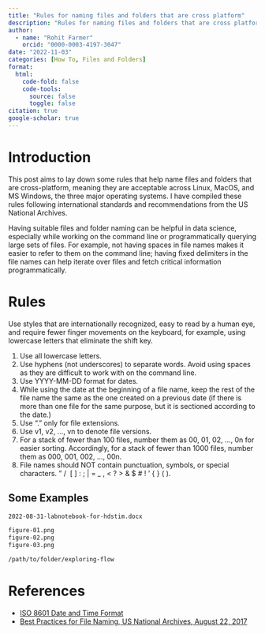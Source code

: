 ```yaml
---
title: "Rules for naming files and folders that are cross platform"
description: "Rules for naming files and folders that are cross platform."
author: 
  - name: "Rohit Farmer"
    orcid: "0000-0003-4197-3047"
date: "2022-11-03"
categories: [How To, Files and Folders]
format:
  html:
    code-fold: false
    code-tools:
      source: false
      toggle: false
citation: true
google-scholar: true
---
```


# Introduction

This post aims to lay down some rules that help name files and folders that are cross-platform, meaning they are acceptable across Linux, MacOS, and MS Windows, the three major operating systems. I have compiled these rules following international standards and recommendations from the US National Archives.

Having suitable files and folder naming can be helpful in data science, especially while working on the command line or programmatically querying large sets of files. For example, not having spaces in file names makes it easier to refer to them on the command line; having fixed delimiters in the file names can help iterate over files and fetch critical information programmatically.

# Rules

Use styles that are internationally recognized, easy to read by a human eye, and require fewer finger movements on the keyboard, for example, using lowercase letters that eliminate the shift key.

1.  Use all lowercase letters.
2.  Use hyphens (not underscores) to separate words. Avoid using spaces as they are difficult to work with on the command line.
3.  Use YYYY-MM-DD format for dates.
4.  While using the date at the beginning of a file name, keep the rest of the file name the same as the one created on a previous date (if there is more than one file for the same purpose, but it is sectioned according to the date.)
5.  Use "." only for file extensions.
6.  Use v1, v2, ..., vn to denote file versions.
7.  For a stack of fewer than 100 files, number them as 00, 01, 02, ..., 0n for easier sorting. Accordingly, for a stack of fewer than 1000 files, number them as 000, 001, 002, ..., 00n.
8.  File names should NOT contain punctuation, symbols, or special characters. " /  \[ \] : ; \| = \_ , \< ? \> & \$ \# ! ' { } ( ).

## Some Examples

``` bash
2022-08-31-labnotebook-for-hdstim.docx

figure-01.png
figure-02.png
figure-03.png

/path/to/folder/exploring-flow
```

# References

-   [ISO 8601 Date and Time Format](https://www.iso.org/iso-8601-date-and-time-format.html)
-   [Best Practices for File Naming, US National Archives, August 22, 2017](https://records-express.blogs.archives.gov/2017/08/22/best-practices-for-file-naming/)
